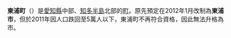 {{日本町村|
自治體名=東浦|
町村=町|
圖像=[[File:Odai_Park,_Higashiura-cho_2011.JPG|240px]]|
圖像說明=[[於大公園|於大公園]]|
町村章=|
日文原名=東浦町|
平假名=ひがしうらちょう|
羅馬字拼音=Higashiura-chō|
都道府縣=愛知縣|
支廳=|
郡=知多郡|
編號=23442-7|
面積=31.08|
邊界未定=|
人口=50,039|
統計時間=2011年2月1日|
自治體=[[刈谷市|刈谷市]]、[[高濱市|高濱市]]、[[大府市|大府市]]<br />[[知多市|知多市]]、[[東海市_(日本)|東海市]]、[[半田市|半田市]]<br />[[阿久比町|阿久比町]]|
樹=[[樟树|樟树]]|
花=[[溲疏属|溲疏]]|
鳥=|
其他象徵物=|
其他象徵=|
郵遞區號=470-2102|
所在地=知多郡東浦町大字緒川字政所20番地|
電話號碼=562-83-3111|
外部連結=http://www.town.higashiura.aichi.jp/|
經度=|
緯度=|
地圖=|
註記=
}}
'''東浦町'''（{{jpn|j=東浦町|hg=ひがしうらちょう|rm=Higashiura chō|f=y}}）是[[愛知縣|愛知縣]]中部、[[知多半島|知多半島]]北部的[[町|町]]。原先預定在2012年1月改制為'''東浦市'''，但於2011年因人口跌回至5萬人以下，東浦町不再符合資格，因此無法升格為市。

{{愛知縣}}
{{Authority control}}
{{日本地理小作品}}
